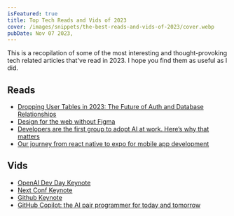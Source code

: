 ```yaml
---
isFeatured: true
title: Top Tech Reads and Vids of 2023
cover: /images/snippets/the-best-reads-and-vids-of-2023/cover.webp
pubDate: Nov 07 2023,
---
```


This is a recopilation of some of the most interesting and thought-provoking tech related articles that've read in 2023. I hope you find them as useful as I did.

## Reads

- [Dropping User Tables in 2023: The Future of Auth and Database Relationships](https://www.jamesperkins.dev/post/dropping-user-tables-2023)
- [Design for the web without Figma](https://world.hey.com/dhh/design-for-the-web-without-figma-4bc3a218)
- [Developers are the first group to adopt AI at work. Here’s why that matters](https://github.blog/2023-10-27-developers-are-the-first-group-to-adopt-ai-at-work-heres-why-that-matters)
- [Our journey from react native to expo for mobile app development](https://medium.com/alan/our-journey-from-react-native-to-expo-for-mobile-app-development-at-alan-%EF%B8%8F-3b1569e8ab7c)

## Vids

- [OpenAI Dev Day Keynote](https://www.youtube.com/watch?v=U9mJuUkhUzk)
- [Next Conf Keynote](https://www.youtube.com/watch?v=gfU1iZnjRZM)
- [Github Keynote](https://www.youtube.com/watch?v=NrQkdDVupQE)
- [GitHub Copilot: the AI pair programmer for today and tomorrow](https://www.youtube.com/watch?v=AAT4zCfzsHI)
